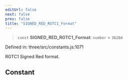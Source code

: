 ```yaml
---
editUrl: false
next: false
prev: false
title: "SIGNED_RED_RGTC1_Format"
---
```


> `const` **SIGNED\_RED\_RGTC1\_Format**: `number` = `36284`

Defined in: three/src/constants.js:1071

RGTC1 Signed Red format.

## Constant
